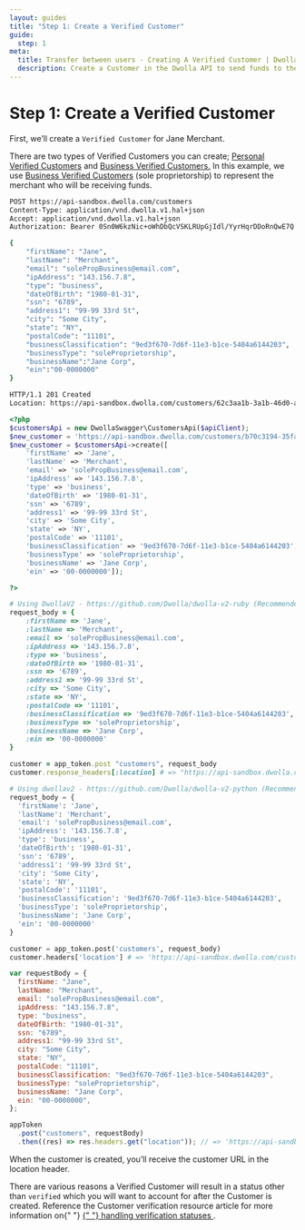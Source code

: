 ```yaml
---
layout: guides
title: "Step 1: Create a Verified Customer"
guide:
  step: 1
meta:
  title: Transfer between users - Creating A Verified Customer | Dwolla API Documentation
  description: Create a Customer in the Dwolla API to send funds to their bank account.
---
```



# Step 1: Create a Verified Customer

First, we’ll create a `Verified Customer` for Jane Merchant.

There are two types of Verified Customers you can create; [Personal Verified Customers](/guides/personal-verified-customer) and [Business Verified Customers.](/guides/business-verified-customer) In this example, we use [Business Verified Customers](/guides/business-verified-customer) (sole proprietorship) to represent the merchant who will be receiving funds.

```bash
POST https://api-sandbox.dwolla.com/customers
Content-Type: application/vnd.dwolla.v1.hal+json
Accept: application/vnd.dwolla.v1.hal+json
Authorization: Bearer 0Sn0W6kzNic+oWhDbQcVSKLRUpGjIdl/YyrHqrDDoRnQwE7Q

{
    "firstName": "Jane",
    "lastName": "Merchant",
    "email": "solePropBusiness@email.com",
    "ipAddress": "143.156.7.8",
    "type": "business",
    "dateOfBirth": "1980-01-31",
    "ssn": "6789",
    "address1": "99-99 33rd St",
    "city": "Some City",
    "state": "NY",
    "postalCode": "11101",
    "businessClassification": "9ed3f670-7d6f-11e3-b1ce-5404a6144203",
    "businessType": "soleProprietorship",
    "businessName":"Jane Corp",
    "ein":"00-0000000"
}

HTTP/1.1 201 Created
Location: https://api-sandbox.dwolla.com/customers/62c3aa1b-3a1b-46d0-ae90-17304d60c3d5
```

```php
<?php
$customersApi = new DwollaSwagger\CustomersApi($apiClient);
$new_customer = 'https://api-sandbox.dwolla.com/customers/b70c3194-35fa-49e8-9243-d55a30e06d1e';
$new_customer = $customersApi->create([
    'firstName' => 'Jane',
    'lastName' => 'Merchant',
    'email' => 'solePropBusiness@email.com',
    'ipAddress' => '143.156.7.8',
    'type' => 'business',
    'dateOfBirth' => '1980-01-31',
    'ssn' => '6789',
    'address1' => '99-99 33rd St',
    'city' => 'Some City',
    'state' => 'NY',
    'postalCode' => '11101',
    'businessClassification' => '9ed3f670-7d6f-11e3-b1ce-5404a6144203',
    'businessType' => 'soleProprietorship',
    'businessName' => 'Jane Corp',
    'ein' => '00-0000000']);

?>
```

```ruby
# Using DwollaV2 - https://github.com/Dwolla/dwolla-v2-ruby (Recommended)
request_body = {
    :firstName => 'Jane',
    :lastName => 'Merchant',
    :email => 'solePropBusiness@email.com',
    :ipAddress => '143.156.7.8',
    :type => 'business',
    :dateOfBirth => '1980-01-31',
    :ssn => '6789',
    :address1 => '99-99 33rd St',
    :city => 'Some City',
    :state => 'NY',
    :postalCode => '11101',
    :businessClassification => '9ed3f670-7d6f-11e3-b1ce-5404a6144203',
    :businessType => 'soleProprietorship',
    :businessName => 'Jane Corp',
    :ein => '00-0000000'
}

customer = app_token.post "customers", request_body
customer.response_headers[:location] # => "https://api-sandbox.dwolla.com/customers/62c3aa1b-3a1b-46d0-ae90-17304d60c3d5"
```

```python
# Using dwollav2 - https://github.com/Dwolla/dwolla-v2-python (Recommended)
request_body = {
  'firstName': 'Jane',
  'lastName': 'Merchant',
  'email': 'solePropBusiness@email.com',
  'ipAddress': '143.156.7.8',
  'type': 'business',
  'dateOfBirth': '1980-01-31',
  'ssn': '6789',
  'address1': '99-99 33rd St',
  'city': 'Some City',
  'state': 'NY',
  'postalCode': '11101',
  'businessClassification': '9ed3f670-7d6f-11e3-b1ce-5404a6144203',
  'businessType': 'soleProprietorship',
  'businessName': 'Jane Corp',
  'ein': '00-0000000'
}

customer = app_token.post('customers', request_body)
customer.headers['location'] # => 'https://api-sandbox.dwolla.com/customers/62c3aa1b-3a1b-46d0-ae90-17304d60c3d5'
```

```javascript
var requestBody = {
  firstName: "Jane",
  lastName: "Merchant",
  email: "solePropBusiness@email.com",
  ipAddress: "143.156.7.8",
  type: "business",
  dateOfBirth: "1980-01-31",
  ssn: "6789",
  address1: "99-99 33rd St",
  city: "Some City",
  state: "NY",
  postalCode: "11101",
  businessClassification: "9ed3f670-7d6f-11e3-b1ce-5404a6144203",
  businessType: "soleProprietorship",
  businessName: "Jane Corp",
  ein: "00-0000000",
};

appToken
  .post("customers", requestBody)
  .then((res) => res.headers.get("location")); // => 'https://api-sandbox.dwolla.com/customers/62c3aa1b-3a1b-46d0-ae90-17304d60c3d5'
```

When the customer is created, you’ll receive the customer URL in the location header.

<AlertBar variation="warning">
  There are various reasons a Verified Customer will result in a status other
  than <code>verified</code> which you will want to account for after the
  Customer is created. Reference the Customer verification resource article for
  more information on{" "}
  <a href="/guides/business-verified-customer/handle-verification-statuses">
    {" "}
    handling verification statuses
  </a>
  .
</AlertBar>
